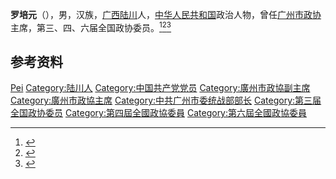 '''罗培元'''（{{bd|1917年|11月|2007年|3月|}}），男，汉族，[[广西|广西]][[陆川县|陆川]]人，[[中华人民共和国|中华人民共和国]]政治人物，曾任[[广州市政协|广州市政协]]主席，第三、四、六届全国政协委员。<ref>{{Cite book|title=历届全国政协委员人名辞典|author=|publisher=中国国际广播出版社|year=1996|isbn=9787507813746|location=北京|pages=286}}</ref><ref>{{Cite book|title=中华人民共和国职官志|author=何虎生, 李耀东, 向常福主编|publisher=中国社会出版社|year=2003|isbn=9787800883934|location=北京|pages=}}</ref><ref>{{Cite web|title=罗培元|url=https://www.gzzx.gov.cn/wyfc/ggkfdfc/200911/t20091126_63051.htm|accessdate=2020-11-20|work=中国人民政治协商会议广州市委员会}}</ref>

== 参考资料 ==
{{reflist}}

{{中国人物小作品}}
{{中华人民共和国广州市正职领导人|nocat}}

{{Authority control}}
{{DEFAULTSORT:Luo罗}}
[[Category:罗姓|Pei]]
[[Category:陆川人|Category:陆川人]]
[[Category:中国共产党党员|Category:中国共产党党员]]
[[Category:廣州市政協副主席|Category:廣州市政協副主席]]
[[Category:廣州市政協主席|Category:廣州市政協主席]]
[[Category:中共广州市委统战部部长|Category:中共广州市委统战部部长]]
[[Category:第三届全国政协委员|Category:第三届全国政协委员]]
[[Category:第四屆全國政協委員|Category:第四屆全國政協委員]]
[[Category:第六屆全國政協委員|Category:第六屆全國政協委員]]